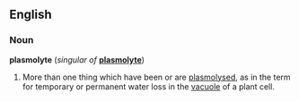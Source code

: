==English==

===Noun===
'''plasmolyte''' (''singular of'' '''[[plasmolyte]]''')
#More than one thing which have been or are [[plasmolysed]], as in the term for temporary or permanent water loss in the [[vacuole]] of a plant cell.